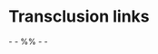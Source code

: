 = Transclusion links =
- {{http://vimwiki.googlecode.com/hg/images/vimwiki_logo.png}}
- {{file:///usr/share/photo/55281496.jpg}}
%% - {{local:images/55281496.jpg}}
- {{images/55281496.jpg}}
